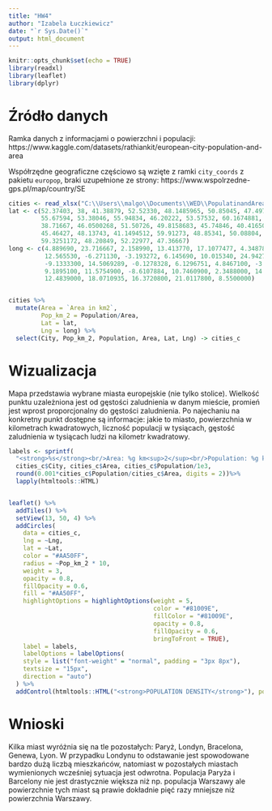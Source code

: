 ---
title: "HW4"
author: "Izabela Łuczkiewicz"
date: "`r Sys.Date()`"
output: html_document
---

```{r setup, include=FALSE, message=FALSE}
knitr::opts_chunk$set(echo = TRUE)
library(readxl)
library(leaflet)
library(dplyr)
```
# Źródło danych
Ramka danych z informacjami o powierzchni i populacji:
https://www.kaggle.com/datasets/rathiankit/european-city-population-and-area

Współrzędne geograficzne częściowo są wzięte z ramki `city_coords` z pakietu `europop`, braki uzupełnione ze strony:
https://www.wspolrzedne-gps.pl/map/country/SE
```{r data, include=FALSE}
cities <- read_xlsx("C:\\Users\\malgo\\Documents\\WED\\PopulatinandArea.xlsx")
lat <- c(52.37403, 38, 41.38879, 52.52330, 48.1485965, 50.85045, 47.4978789, 
         55.67594, 53.38046, 55.94834, 46.20222, 53.57532, 60.1674881, 50.06143,
         38.71667, 46.0500268, 51.50726, 49.8158683, 45.74846, 40.41650, 
         45.46427, 48.13743, 41.1494512, 59.91273, 48.85341, 50.08804, 41.89474,
         59.3251172, 48.20849, 52.22977, 47.36667)
long <- c(4.889690, 23.716667, 2.158990, 13.413770, 17.1077477, 4.348780, 19.0402383,
          12.565530, -6.271130, -3.193272, 6.145690, 10.015340, 24.9427473, 19.9365800,
          -9.1333300, 14.5069289, -0.1278328, 6.1296751, 4.8467100, -3.7025600, 
          9.1895100, 11.5754900, -8.6107884, 10.7460900, 2.3488000, 14.4207600,
          12.4839000, 18.0710935, 16.3720800, 21.0117800, 8.5500000)


cities %>% 
  mutate(Area = `Area in km2`,
         Pop_km_2 = Population/Area,
         Lat = lat,
         Lng = long) %>% 
  select(City, Pop_km_2, Population, Area, Lat, Lng) -> cities_c
```
# Wizualizacja
Mapa przedstawia wybrane miasta europejskie (nie tylko stolice). Wielkość punktu uzależniona jest od gęstości zaludnienia w danym mieście, promień jest wprost proporcjonalny do gęstości zaludnienia. Po najechaniu na konkretny punkt dostępne są informacje: jakie to miasto, powierzchnia w kilometrach kwadratowych, liczność populacji w tysiącach, gęstość zaludnienia w tysiącach ludzi na kilometr kwadratowy.
```{r map, echo=FALSE}
labels <- sprintf(
  "<strong>%s</strong><br/>Area: %g km<sup>2</sup><br/>Population: %g k</br>Density: %g k ppl / km<sup>2</sup>",
  cities_c$City, cities_c$Area, cities_c$Population/1e3,
  round(0.001*cities_c$Population/cities_c$Area, digits = 2))%>%
  lapply(htmltools::HTML)


leaflet() %>%
  addTiles() %>%
  setView(13, 50, 4) %>% 
  addCircles(
    data = cities_c,
    lng = ~Lng,
    lat = ~Lat,
    color = "#AA50FF",
    radius = ~Pop_km_2 * 10,
    weight = 3,
    opacity = 0.8,
    fillOpacity = 0.6,
    fill = "#AA50FF",
    highlightOptions = highlightOptions(weight = 5,
                                        color = "#81009E",
                                        fillColor = "#81009E",
                                        opacity = 0.8,
                                        fillOpacity = 0.6,
                                        bringToFront = TRUE),
    label = labels,
    labelOptions = labelOptions(
    style = list("font-weight" = "normal", padding = "3px 8px"),
    textsize = "15px",
    direction = "auto")
  ) %>% 
  addControl(htmltools::HTML("<strong>POPULATION DENSITY</strong>"), position = "topleft")
```

# Wnioski
Kilka miast wyróżnia się na tle pozostałych: Paryż, Londyn, Bracelona, Genewa, Lyon. W przypadku Londynu to odstawanie jest spowodowane bardzo dużą liczbą mieszkańców, natomiast w pozostałych miastach wymienionych wcześniej sytuacja jest odwrotna. Populacja Paryża i Barcelony nie jest drastycznie większa niż np. populacja Warszawy ale powierzchnie tych miast są prawie dokładnie pięć razy mniejsze niż powierzchnia Warszawy.